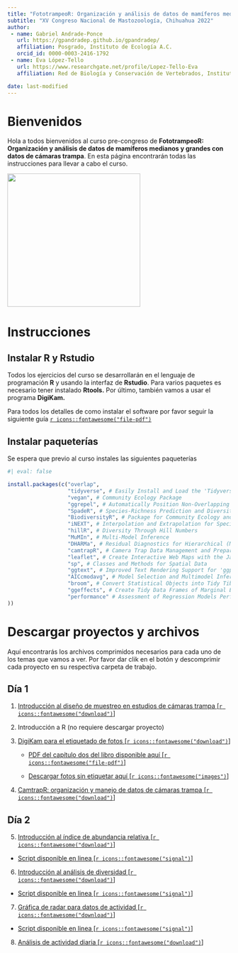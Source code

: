 ```yaml
---
title: "FototrampeoR: Organización y análisis de datos de mamíferos medianos y grandes con datos de cámaras trampa"
subtitle: "XV Congreso Nacional de Mastozoología, Chihuahua 2022"
author: 
 - name: Gabriel Andrade-Ponce
   url: https://gpandradep.github.io/gpandradep/ 
   affiliation: Posgrado, Instituto de Ecología A.C.
   orcid_id: 0000-0003-2416-1792
 - name: Eva López-Tello
   url: https://www.researchgate.net/profile/Lopez-Tello-Eva 
   affiliation: Red de Biología y Conservación de Vertebrados, Instituto de Ecología A.C.

date: last-modified
---
```


# Bienvenidos

Hola a todos bienvenidos al curso pre-congreso de **FototrampeoR: Organización y análisis de datos de mamíferos medianos y grandes con datos de cámaras trampa**. En esta página encontrarán todas las instrucciones para llevar a cabo el curso.

![](https://mamiferosmexico.org/Posters_cursos/AMMAC_Eva_Gabriel.jpg){fig-align="center" width="300"}

# Instrucciones

## Instalar R y Rstudio

Todos los ejercicios del curso se desarrollarán en el lenguaje de programación **R** y usando la interfaz de **Rstudio**. Para varios paquetes es necesario tener instalado **Rtools.** Por último, también vamos a usar el programa **DigiKam.**

Para todos los detalles de como instalar el software por favor seguir la siguiente guía [`r icons::fontawesome("file-pdf")`](https://github.com/gpandradep/Curso-Congreso-Chihuahhua/raw/main/Gu%C3%ADa%20de%20instalaci%C3%B3n%20de%20pogramas%20y%20paquetes%20R.pdf)

## Instalar paqueterías

Se espera que previo al curso instales las siguientes paqueterías

```r
#| eval: false

install.packages(c("overlap",
                   "tidyverse", # Easily Install and Load the 'Tidyverse'
                   "vegan", # Community Ecology Package
                   "ggrepel", # Automatically Position Non-Overlapping Text Labels with 'ggplot2'
                   "SpadeR", # Species-Richness Prediction and Diversity Estimation with R
                   "BiodiversityR", # Package for Community Ecology and Suitability Analysis
                   "iNEXT", # Interpolation and Extrapolation for Species Diversity
                   "hillR", # Diversity Through Hill Numbers
                   "MuMIn", # Multi-Model Inference
                   "DHARMa", # Residual Diagnostics for Hierarchical (Multi-Level / Mixed", Regression Models
                   "camtrapR", # Camera Trap Data Management and Preparation of Occupancy and Spatial Capture-Recapture Analyses
                   "leaflet", # Create Interactive Web Maps with the JavaScript 'Leaflet' Library
                   "sp", # Classes and Methods for Spatial Data
                   "ggtext", # Improved Text Rendering Support for 'ggplot2'
                   "AICcmodavg", # Model Selection and Multimodel Inference Based on (Q",AIC(c",
                   "broom", # Convert Statistical Objects into Tidy Tibbles
                   "ggeffects", # Create Tidy Data Frames of Marginal Effects for 'ggplot' from Model Outputs
                   "performance" # Assessment of Regression Models Performance
))

```

# Descargar proyectos y archivos

Aquí encontrarás los archivos comprimidos necesarios para cada uno de los temas que vamos a ver. Por favor dar clik en el botón y descomprimir cada proyecto en su respectiva carpeta de trabajo.

## Día 1

1.  [Introducción al diseño de muestreo en estudios de cámaras trampa \[`r icons::fontawesome("download")`\]](https://drive.google.com/file/d/1Q-85mDLZzMikJ66JzAk7F17xoBwWRMBb/view?usp=sharing)

2.  Introducción a R (no requiere descargar proyecto)

3.  [DigiKam para el etiquetado de fotos \[`r icons::fontawesome("download")`\]](https://drive.google.com/file/d/1MtVb7d9aTTovu-pQANK0C8NjN01vRZ7N/view?usp=sharing)

    -   [PDF del capítulo dos del libro disponible aquí \[`r icons::fontawesome("file-pdf")`\]](https://github.com/gpandradep/Curso-Congreso-Chihuahhua/raw/main/Cap%C3%ADtulo%202.pdf)

    -   [Descargar fotos sin etiquetar aquí \[`r icons::fontawesome("images")`\]](https://drive.google.com/file/d/1l4DW-3L-zvZjE5saVFWBZNE32El1ojKY/view?usp=sharing)

4.  [CamtrapR: organización y manejo de datos de cámaras trampa \[`r icons::fontawesome("download")`\]](https://drive.google.com/file/d/1MtVb7d9aTTovu-pQANK0C8NjN01vRZ7N/view?usp=sharing)

## Día 2

5.  [Introducción al índice de abundancia relativa \[`r icons::fontawesome("download")`\]](https://drive.google.com/file/d/1HwRYcltT1F04f7FESQmL4v7l2LaWyG6-/view?usp=sharing)

-   [Script disponible en linea \[`r icons::fontawesome("signal")`\]](https://gpandradep.github.io/Curso-Congreso-Chihuahhua/IAR_doc.html)

6.  [Introducción al análisis de diversidad \[`r icons::fontawesome("download")`\]](https://drive.google.com/file/d/1ybTBilPuMDjAOFfoSDjaJwkii5vdgUXA/view?usp=sharing)

-   [Script disponible en linea \[`r icons::fontawesome("signal")`\]](https://gpandradep.github.io/Curso-Congreso-Chihuahhua/Diversidad%20Congreso.html)

7.  [Gráfica de radar para datos de actividad \[`r icons::fontawesome("download")`\]](https://drive.google.com/file/d/1PXog2nExESwMgJ31wKVFLbXw4tMaSBZ9/view?usp=sharing)

-   [Script disponible en linea \[`r icons::fontawesome("signal")`\]](https://gpandradep.github.io/Grafico_roseta/)

8.  [Análisis de actividad diaria \[`r icons::fontawesome("download")`\]](https://drive.google.com/file/d/1OhYQO45_R4_hhLep3_CIZS36fmWO9jVM/view?usp=sharing)
